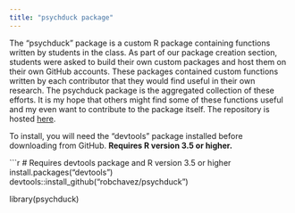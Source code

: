 ```yaml
---
title: "psychduck package"
---
```


The "psychduck" package is a custom R package containing functions written by students in the class. As part of our package creation section, students were asked to build their own custom packages and host them on their own GitHub accounts. These packages contained custom functions written by each contributor that they would find useful in their own research. The psychduck package is the aggregated collection of these efforts. It is my hope that others might find some of these functions useful and my even want to contribute to the package itself. The repository is hosted [here](https://github.com/robchavez/psychduck).

To install, you will need the "devtools" package installed before downloading from GitHub. **Requires R version 3.5 or higher.**

```r
# Requires devtools package and R version 3.5 or higher
install.packages("devtools")
devtools::install_github("robchavez/psychduck")

library(psychduck)